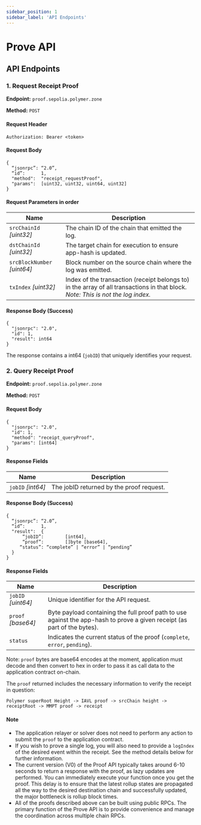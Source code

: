 ```yaml
---
sidebar_position: 1
sidebar_label: 'API Endpoints'
---
```


# Prove API

## API Endpoints

### 1. Request Receipt Proof

**Endpoint:** `proof.sepolia.polymer.zone`

**Method:** `POST`

#### Request Header
```
Authorization: Bearer <token>
```

#### Request Body
```
{
  “jsonrpc”: “2.0”,
  “id”:      1,
  "method":  "receipt_requestProof",
  "params":  [uint32, uint32, uint64, uint32]
}
```

#### Request Parameters in order

| Name                             | Description |
| -------------------------------- | --------------------------- |
| `srcChainId` _[uint32]_          | The chain ID of the chain that emitted the log. |
| `dstChainId` _[uint32]_          | The target chain for execution to ensure app-hash is updated. |
| `srcBlockNumber` _[uint64]_      | Block number on the source chain where the log was emitted. |
| `txIndex` _[uint32]_             | Index of the transaction (receipt belongs to) in the array of all transactions in that block. _Note: This is not the log index._|

#### Response Body (Success)
```
{
  "jsonrpc": "2.0",
  "id": 1,
  "result": int64
}
```
The response contains a int64 (`jobID`) that uniquely identifies your request.

### 2. Query Receipt Proof

**Endpoint:** `proof.sepolia.polymer.zone`

**Method:** `POST`

#### Request Body

```
{
  "jsonrpc": "2.0",
  "id": 1,
  "method": "receipt_queryProof",
  "params": [int64]
}
```
#### Response Fields
| Name                             | Description |
| -------------------------------- | --------------------------- |
| `jobID` _[int64]_          | The jobID returned by the proof request. |

#### Response Body (Success)
```
{
  “jsonrpc”: “2.0”,
  “id”:      1,
  "result":  {
      “jobID”:        [int64],
      “proof”:        []byte [base64],
   	 “status”: “complete” | “error” | “pending”
  }
}
```
#### Response Fields

| Name                             | Description |
| -------------------------------- | --------------------------- |
| `jobID` _[uint64]_          | Unique identifier for the API request. |
| `proof` _[base64]_          | Byte payload containing the full proof path to use against the app-hash to prove a given receipt (as part of the bytes). |
| `status`     | Indicates the current status of the proof (`complete`, `error`, `pending`). |

Note: `proof` bytes are base64 encodes at the moment, application must decode and then convert to hex in order to pass it as call data to the application contract on-chain.

The `proof` returned includes the necessary information to verify the receipt in question:

```
Polymer superRoot Height -> IAVL proof -> srcChain height -> receiptRoot -> MMPT proof -> receipt
```

#### Note
- The application relayer or solver does not need to perform any action to submit the `proof` to the application contract.
- If you wish to prove a single log, you will also need to provide a `logIndex` of the desired event within the receipt. See the method details below for further information.
- The current version (V0) of the Proof API typically takes around 6-10 seconds to return a response with the proof, as lazy updates are performed. You can immediately execute your function once you get the proof. This delay is to ensure that the latest rollup states are propagated all the way to the desired destination chain and successfully updated, the major bottleneck is rollup block times.
- All of the proofs described above can be built using public RPCs. The primary function of the Prove API is to provide convenience and manage the coordination across multiple chain RPCs.


